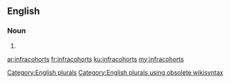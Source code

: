 ==English==

===Noun===
{{head|en}}

# {{plural of|infracohort}}

[[Category:English plurals]][[Category:English plurals using obsolete wikisyntax]]

[[ar:infracohorts]]
[[fr:infracohorts]]
[[ku:infracohorts]]
[[my:infracohorts]]